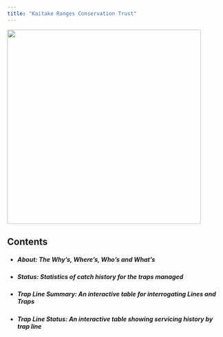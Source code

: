 ```yaml
---
title: "Kaitake Ranges Conservation Trust"
---
```


::::: {.image-text-box}

:::: {.img}
<img src="KTrust.png" width="450px" class="rounded-image"></img>
::::

::: {.text-content}
<h2 style="text-align:centre;">Contents</h2>
<ul type = "dot">
<li><h5>About: The Why's, Where's, Who's and What's</h5></li>
<li><h5>Status: Statistics of catch history for the traps managed</h5></li>
<li><h5>Trap Line Summary: An interactive table for interrogating Lines and Traps</h5></li>
<li><h5>Trap Line Status: An interactive table showing servicing history by trap line</h5></li>
</ul>
:::

:::::